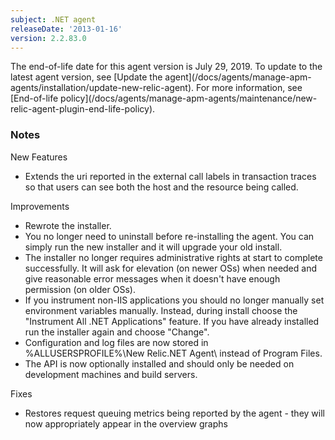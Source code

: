 ```yaml
---
subject: .NET agent
releaseDate: '2013-01-16'
version: 2.2.83.0
---
```


<Callout variant="important">
  The end-of-life date for this agent version is July 29, 2019. To update to the latest agent version, see [Update the agent](/docs/agents/manage-apm-agents/installation/update-new-relic-agent). For more information, see [End-of-life policy](/docs/agents/manage-apm-agents/maintenance/new-relic-agent-plugin-end-life-policy).
</Callout>

### Notes

New Features

* Extends the uri reported in the external call labels in transaction traces so that users can see both the host and the resource being called.

Improvements

* Rewrote the installer.
* You no longer need to uninstall before re-installing the agent. You can simply run the new installer and it will upgrade your old install.
* The installer no longer requires administrative rights at start to complete successfully. It will ask for elevation (on newer OSs) when needed and give reasonable error messages when it doesn't have enough permission (on older OSs).
* If you instrument non-IIS applications you should no longer manually set environment variables manually. Instead, during install choose the "Instrument All .NET Applications" feature. If you have already installed run the installer again and choose "Change".
* Configuration and log files are now stored in %ALLUSERSPROFILE%\\New Relic.NET Agent\\ instead of Program Files.
* The API is now optionally installed and should only be needed on development machines and build servers.

Fixes

* Restores request queuing metrics being reported by the agent - they will now appropriately appear in the overview graphs
